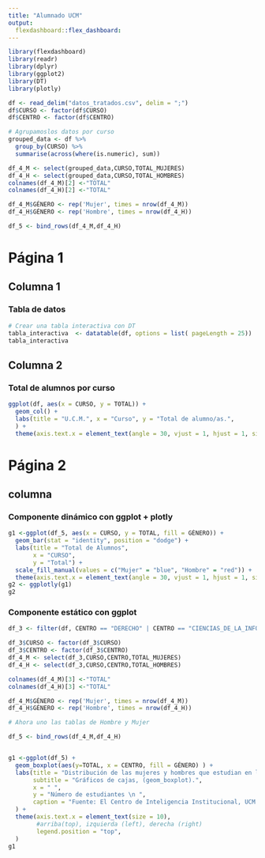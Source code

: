 ```yaml
---
title: "Alumnado UCM"
output: 
  flexdashboard::flex_dashboard:
---
```

```r
library(flexdashboard)
library(readr) 
library(dplyr)
library(ggplot2)
library(DT)
library(plotly)

df <- read_delim("datos_tratados.csv", delim = ";")
df$CURSO <- factor(df$CURSO)
df$CENTRO <- factor(df$CENTRO)

# Agrupamoslos datos por curso
grouped_data <- df %>%
  group_by(CURSO) %>%
  summarise(across(where(is.numeric), sum))

df_4_M <- select(grouped_data,CURSO,TOTAL_MUJERES)
df_4_H <- select(grouped_data,CURSO,TOTAL_HOMBRES)
colnames(df_4_M)[2] <-"TOTAL"
colnames(df_4_H)[2] <-"TOTAL"

df_4_M$GÉNERO <- rep('Mujer', times = nrow(df_4_M))
df_4_H$GÉNERO <- rep('Hombre', times = nrow(df_4_H))

df_5 <- bind_rows(df_4_M,df_4_H)

```

# Página 1
## Columna 1
### Tabla de datos
```r
# Crear una tabla interactiva con DT
tabla_interactiva  <- datatable(df, options = list( pageLength = 25))
tabla_interactiva
```

## Columna 2

### Total de alumnos por curso
```r
ggplot(df, aes(x = CURSO, y = TOTAL)) +
  geom_col() +
  labs(title = "U.C.M.", x = "Curso", y = "Total de alumno/as.",
  ) +
  theme(axis.text.x = element_text(angle = 30, vjust = 1, hjust = 1, size = 8))
```

# Página 2

## columna

### Componente dinámico con ggplot + plotly
```r
g1 <-ggplot(df_5, aes(x = CURSO, y = TOTAL, fill = GÉNERO)) +
  geom_bar(stat = "identity", position = "dodge") +
  labs(title = "Total de Alumnos",
       x = "CURSO",
       y = "Total") +
  scale_fill_manual(values = c("Mujer" = "blue", "Hombre" = "red")) +
  theme(axis.text.x = element_text(angle = 30, vjust = 1, hjust = 1, size = 8))
g2 <- ggplotly(g1)
g2
```

### Componente estático con ggplot 
```R
df_3 <- filter(df, CENTRO == "DERECHO" | CENTRO == "CIENCIAS_DE_LA_INFORMACION")

df_3$CURSO <- factor(df_3$CURSO)
df_3$CENTRO <- factor(df_3$CENTRO)
df_4_M <- select(df_3,CURSO,CENTRO,TOTAL_MUJERES)
df_4_H <- select(df_3,CURSO,CENTRO,TOTAL_HOMBRES)

colnames(df_4_M)[3] <-"TOTAL"
colnames(df_4_H)[3] <-"TOTAL"

df_4_M$GÉNERO <- rep('Mujer', times = nrow(df_4_M))
df_4_H$GÉNERO <- rep('Hombre', times = nrow(df_4_H))

# Ahora uno las tablas de Hombre y Mujer

df_5 <- bind_rows(df_4_M,df_4_H)


g1 <-ggplot(df_5) +
  geom_boxplot(aes(y=TOTAL, x = CENTRO, fill = GÉNERO) ) +
  labs(title = "Distribución de las mujeres y hombres que estudian en la UCM",
       subtitle = "Gráficos de cajas, (geom_boxplot).",
       x = " ",
       y = "Número de estudiantes \n ",
       caption = "Fuente: El Centro de Inteligencia Institucional, UCM."
  ) +
  theme(axis.text.x = element_text(size = 10),
        #arriba(top), izquierda (left), derecha (right)
        legend.position = "top",
  )
g1
```


